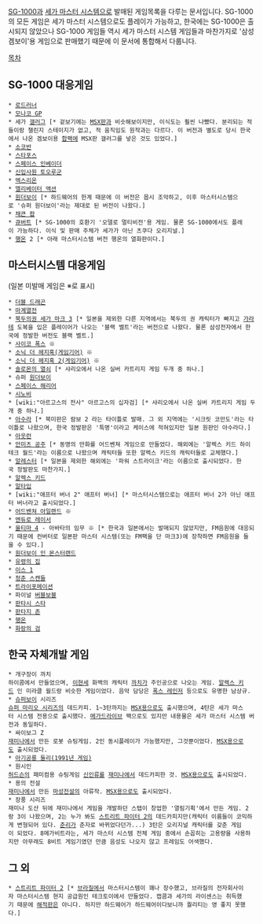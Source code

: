 [[SG-1000]]과 [[세가 마스터 시스템]]으로 발매된 게임목록을 다루는 문서입니다. SG-1000의 모든 게임은 세가 마스터 시스템으로도 플레이가 가능하고, 한국에는 SG-1000은 출시되지 않았으나 SG-1000 게임들 역시 세가 마스터 시스템 게임들과 마찬가지로 '삼성 겜보이'용 게임으로 판매했기 때문에 이 문서에 통합해서 다룹니다.

[[목차]]

== SG-1000 대응게임 ==
 * [[로드러너]]
 * [[모나코 GP]]
 * 세가 [[갤러그]] [* 겉보기에는 [[MSX]]판과 비슷해보이지만, 이식도는 훨씬 나빴다. 분리되는 적들이랑 챌린지 스테이지가 없고, 적 움직임도 원작과는 다르다. 이 버전과 별도로 당시 한국에서 나온 겜보이용 [[합팩]]에 MSX판 갤러그를 넣은 것도 있었다.]
 * [[소코반]]
 * [[스타포스]]
 * [[스페이스 인베이더]]
 * [[신입사원 토오루군]]
 * [[엑스리온]]
 * [[엘리베이터 액션]]
 * [[원더보이]] [* 하드웨어의 한계 때문에 이 버전은 몹시 조악하고, 이후 마스터시스템으로 '슈퍼 원더보이'라는 제대로 된 버전이 나왔다.]
 * [[채큰 팝]]
 * [[큐버트]] [* SG-1000의 호환기 '오델로 멀티비전'용 게임. 물론 SG-1000에서도 플레이 가능하다. 이식 및 판매 주체가 세가가 아닌 츠쿠다 오리지널.]
 * [[행온]] 2 [* 아래 마스터시스템 버전 행온의 열화판이다.]

== 마스터시스템 대응게임 ==
(일본 미발매 게임은 ※로 표시)
 * [[더블 드래곤]]
 * [[마계열전]]
 * [[북두의권 세가 마크 3]] [* 일본을 제외한 다른 지역에서는 북두의 권 캐릭터가 빠지고 [[가라테]] 도복을 입은 플레이어가 나오는 '블랙 벨트'라는 버전으로 나왔다. 물론 삼성전자에서 한국에 정발한 버전도 블랙 벨트.]
 * [[사이코 폭스]] ※
 * [[소닉 더 헤지혹(게임기어)]] ※
 * [[소닉 더 헤지혹 2(게임기어)]] ※
 * [[솔로몬의 열쇠]] [* 샤리오에서 나온 실버 카트리지 게임 두개 중 하나.]
 * 슈퍼 [[원더보이]]
 * [[스페이스 해리어]]
 * [[시노비]]
 * [wiki:"아르고스의 전사" 아르고스의 십자검] [* 샤리오에서 나온 실버 카트리지 게임 두개 중 하나.]
 * [[아수라(게임)|아수라]] [* 북미판은 람보 2 라는 타이틀로 발매. 그 외 지역에는 '시크릿 코만도'라는 타이틀로 나왔으며, 한국 정발판은 '특명'이라고 케이스에 적혀있지만 일본 원판인 아수라다.]
 * [[아웃런]]
 * [[안미츠 공주]] [* 동명의 만화를 어드벤쳐 게임으로 만들었다. 해외에는 '알렉스 키드 하이테크 월드'라는 이름으로 나왔으며 캐릭터들 또한 알렉스 키드의 캐릭터들로 교체했다.]
 * [[알레스터]] [* 일본을 제외한 해외에는 '파워 스트라이크'라는 이름으로 출시되었다. 한국 정발판도 마찬가지.]
 * [[알렉스 키드]]
 * [[알타입]]
 * [wiki:"애프터 버너 2" 애프터 버너] [* 마스터시스템으로는 애프터 버너 2가 아닌 애프터 버너라고 출시되었다.]
 * [[어드벤쳐 아일랜드]] ※
 * [[엔듀로 레이서]]
 * [[울티마 4]] - 아바타의 임무 ※ [* 한국과 일본에서는 발매되지 않았지만, FM음원에 대응되기 때문에 컨버터로 일본판 마스터 시스템(또는 FM팩을 단 마크3)에 장착하면 FM음원을 들을 수 있다.]
 * [[원더보이 인 몬스터랜드]]
 * [[유령의 집]]
 * [[이스 1]]
 * [[청춘 스캔들]]
 * [[붉은 광탄 질리온|트라이포메이션]]
 * 파이널 [[버블보블]]
 * [[판타시 스타]]
 * [[판타지 존]]
 * [[행온]]
 * [[화랑의 검]]

== 한국 자체개발 게임 ==
 * 개구장이 까치
 하이콤에서 만들었으며, [[이현세]] 화백의 캐릭터 [[까치]]가 주인공으로 나오는 게임. [[알렉스 키드]] 인 미라클 월드랑 비슷한 게임이었다. 음악 담당은 [[폭스 레인저]] 등으로도 유명한 남상규.
 * [[슈퍼보이]] 시리즈 
 [[슈퍼 마리오 시리즈]]의 데드카피. 1~3탄까지는 [[MSX]]용으로도 출시했으며, 4탄은 세가 마스터 시스템 전용으로 출시했다. [[메가드라이브]] 팩으로도 있지만 내용물은 세가 마스터 시스템 버전과 동일하다.
 * 싸이보그 Z
 [[재미나]]에서 만든 로봇 슈팅게임. 2인 동시플레이가 가능했지만, 그것뿐이었다. [[MSX]]용으로도 출시되었다.
 * [[아기공룡 둘리(1991년 게임)]]
 * 원시인 
 [[허드슨]]의 패미컴용 슈팅게임 [[신인류]]를 [[재미나]]에서 데드카피한 것. [[MSX]]용으로도 출시되었다.
 * 용의 전설 
 [[재미나]]에서 만든 [[마성전설]]의 아류작. [[MSX]]용으로도 출시되었다.
 * 장풍 시리즈
 재미나 도산 뒤에 재미나에서 게임을 개발하던 스탭이 창업한 '열림기획'에서 만든 게임. 2랑 3이 나왔으며, 2는 누가 봐도 [[스트리트 파이터 2]]의 데드카피지만(캐릭터 이름들이 코믹하게 변형되어 있다. [[춘리]]가 춘자로 바뀌었다던가...) 3탄은 오리지널 캐릭터를 갖춘 게임이 되었다. 8메가비트라는, 세가 마스터 시스템 전체 게임 중에서 손꼽히는 고용량을 사용하지만 아무래도 8비트 게임기였던 만큼 음성도 나오지 않고 프레임도 어색했다.
== 그 외 == 
 * [[스트리트 파이터 2]] [* [[브라질]]에서 마스터시스템이 꽤나 장수했고, 브라질의 전자회사이자 마스터시스템 현지 공급원인 테크토이에서 만들었다. 캡콤과 세가의 라이센스는 취득했기 때문에 [[해적판]]은 아니다. 하지만 하드웨어가 하드웨어이다보니까 퀄리티는 영 좋지 못했다.]
